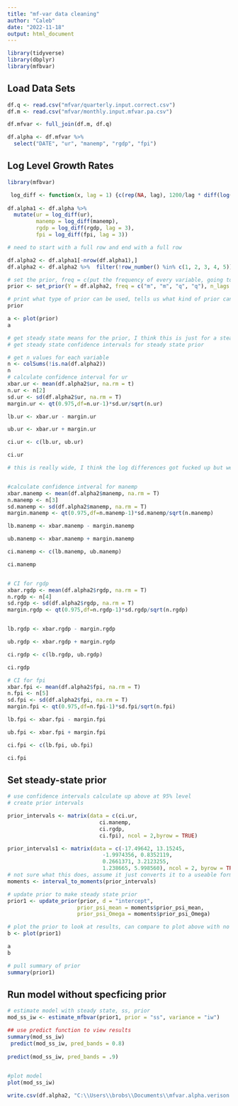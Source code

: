 ```yaml
---
title: "mf-var data cleaning"
author: "Caleb"
date: "2022-11-18"
output: html_document
---
```


```r
library(tidyverse) 
library(dbplyr)
library(mfbvar)
```

## Load Data Sets 


```r
df.q <- read.csv("mfvar/quarterly.input.correct.csv")
df.m <- read.csv("mfvar/monthly.input.mfvar.pa.csv")

df.mfvar <- full_join(df.m, df.q)

df.alpha <- df.mfvar %>% 
  select("DATE", "ur", "manemp", "rgdp", "fpi") 
```

## Log Level Growth Rates 



```r
library(mfbvar)

 log_diff <- function(x, lag = 1) {c(rep(NA, lag), 1200/lag * diff(log(x), lag = lag))}
 
df.alpha1 <- df.alpha %>% 
  mutate(ur = log_diff(ur), 
         manemp = log_diff(manemp), 
         rgdp = log_diff(rgdp, lag = 3), 
         fpi = log_diff(fpi, lag = 3))

# need to start with a full row and end with a full row 

df.alpha2 <- df.alpha1[-nrow(df.alpha1),]
df.alpha2 <- df.alpha2 %>%  filter(!row_number() %in% c(1, 2, 3, 4, 5))

# set the prior, freq = c(put the frequency of every variable, going to be annoying for big data sets, not sure what n_burnin and n_reps does)
prior <- set_prior(Y = df.alpha2, freq = c("m", "m", "q", "q"), n_lags = 4, n_burnin = 1000, n_reps = 1000)

# print what type of prior can be used, tells us what kind of prior can be used 
prior

a <- plot(prior)
a
```

```r
# get steady state means for the prior, I think this is just for a steady state prior, but not sure how we would do this for a minnesota style prior, not sure how to get the 95% confidence intervals in r, need sample mean and then standard erorr but defintely a function that can do it for me 
# get steady state confidence intervals for steady state prior 

# get n values for each variable 
n <- colSums(!is.na(df.alpha2))
n 
# calculate confidence interval for ur 
xbar.ur <- mean(df.alpha2$ur, na.rm = t) 
n.ur <- n[2]
sd.ur <- sd(df.alpha2$ur, na.rm = T) 
margin.ur <- qt(0.975,df=n.ur-1)*sd.ur/sqrt(n.ur)

lb.ur <- xbar.ur - margin.ur 

ub.ur <- xbar.ur + margin.ur 

ci.ur <- c(lb.ur, ub.ur)

ci.ur 

# this is really wide, I think the log differences got fucked up but we're just going to run with it 


#calculate confidence intveral for manemp 
xbar.manemp <- mean(df.alpha2$manemp, na.rm = T) 
n.manemp <- n[3]
sd.manemp <- sd(df.alpha2$manemp, na.rm = T) 
margin.manemp <- qt(0.975,df=n.manemp-1)*sd.manemp/sqrt(n.manemp)

lb.manemp <- xbar.manemp - margin.manemp

ub.manemp <- xbar.manemp + margin.manemp 

ci.manemp <- c(lb.manemp, ub.manemp)

ci.manemp


# CI for rgdp 
xbar.rgdp <- mean(df.alpha2$rgdp, na.rm = T) 
n.rgdp <- n[4]
sd.rgdp <- sd(df.alpha2$rgdp, na.rm = T) 
margin.rgdp <- qt(0.975,df=n.rgdp-1)*sd.rgdp/sqrt(n.rgdp)


lb.rgdp <- xbar.rgdp - margin.rgdp

ub.rgdp <- xbar.rgdp + margin.rgdp

ci.rgdp <- c(lb.rgdp, ub.rgdp)

ci.rgdp

# CI for fpi 
xbar.fpi <- mean(df.alpha2$fpi, na.rm = T) 
n.fpi <- n[5]
sd.fpi <- sd(df.alpha2$fpi, na.rm = T) 
margin.fpi <- qt(0.975,df=n.fpi-1)*sd.fpi/sqrt(n.fpi)

lb.fpi <- xbar.fpi - margin.fpi

ub.fpi <- xbar.fpi + margin.fpi

ci.fpi <- c(lb.fpi, ub.fpi)

ci.fpi

```
## Set steady-state prior 
```r
# use confidence intervals calculate up above at 95% level 
# create prior intervals 

prior_intervals <- matrix(data = c(ci.ur,
                             ci.manemp, 
                             ci.rgdp, 
                             ci.fpi), ncol = 2,byrow = TRUE)

prior_intervals1 <- matrix(data = c(-17.49642, 13.15245, 
                              -1.9974356, 0.8352119, 
                              0.2661371, 3.2123255, 
                              1.238665, 5.998560), ncol = 2, byrow = TRUE)
# not sure what this does, assume it just converts it to a useable form 
moments <- interval_to_moments(prior_intervals)

# update prior to make steady state prior 
prior1 <- update_prior(prior, d = "intercept",
                      prior_psi_mean = moments$prior_psi_mean,
                      prior_psi_Omega = moments$prior_psi_Omega)

# plot the prior to look at results, can compare to plot above with no steady state 
b <- plot(prior1)

a 
b 

# pull summary of prior 
summary(prior1)

```

## Run model without specficing prior 
```r
# estimate model with steady state, ss, prior 
mod_ss_iw <- estimate_mfbvar(prior1, prior = "ss", variance = "iw")

## use predict function to view results
summary(mod_ss_iw)
 predict(mod_ss_iw, pred_bands = 0.8)
 
predict(mod_ss_iw, pred_bands = .9)
 

```

```r
#plot model 
plot(mod_ss_iw)


```
``` r
write.csv(df.alpha2, "C:\\Users\\brobs\\Documents\\mfvar.alpha.verison.csv")

```
